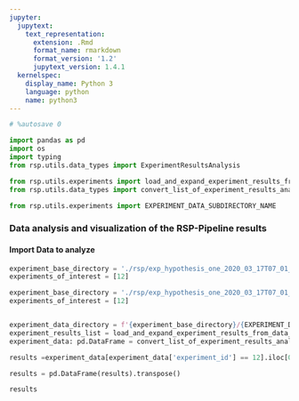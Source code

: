 ```yaml
---
jupyter:
  jupytext:
    text_representation:
      extension: .Rmd
      format_name: rmarkdown
      format_version: '1.2'
      jupytext_version: 1.4.1
  kernelspec:
    display_name: Python 3
    language: python
    name: python3
---
```


```python
# %autosave 0
```

```python
import pandas as pd
import os
import typing
from rsp.utils.data_types import ExperimentResultsAnalysis

from rsp.utils.experiments import load_and_expand_experiment_results_from_data_folder
from rsp.utils.data_types import convert_list_of_experiment_results_analysis_to_data_frame

from rsp.utils.experiments import EXPERIMENT_DATA_SUBDIRECTORY_NAME
```

### Data analysis and visualization of the RSP-Pipeline results


#### Import Data to analyze

```python
experiment_base_directory = './rsp/exp_hypothesis_one_2020_03_17T07_01_49/'
experiments_of_interest = [12]
```

```python

experiment_base_directory = './rsp/exp_hypothesis_one_2020_03_17T07_01_49/'
experiments_of_interest = [12]


experiment_data_directory = f'{experiment_base_directory}/{EXPERIMENT_DATA_SUBDIRECTORY_NAME}'
experiment_results_list = load_and_expand_experiment_results_from_data_folder(experiment_data_folder_name=experiment_data_directory,experiment_ids=experiments_of_interest)
experiment_data: pd.DataFrame = convert_list_of_experiment_results_analysis_to_data_frame(experiment_results_list)
```

```python
results =experiment_data[experiment_data['experiment_id'] == 12].iloc[0]
```

```python
results = pd.DataFrame(results).transpose()
```

```python
results
```

```python

```
